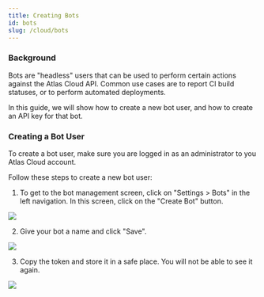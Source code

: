 ```yaml
---
title: Creating Bots
id: bots
slug: /cloud/bots
---
```

### Background

Bots are "headless" users that can be used to perform certain actions against the Atlas Cloud API.
Common use cases are to report CI build statuses, or to perform automated deployments.

In this guide, we will show how to create a new bot user, and how to create an API key for that bot.

### Creating a Bot User

To create a bot user, make sure you are logged in as an administrator to you Atlas Cloud account.

Follow these steps to create a new bot user:
1. To get to the bot management screen, click on "Settings > Bots" in the left navigation.
  In this screen, click on the "Create Bot" button.

  ![](https://atlasgo.io/uploads/cloud/bots/create-bot-button.png)

2. Give your bot a name and click "Save".

  ![](https://atlasgo.io/uploads/cloud/bots/create-bot-modal.png)

3. Copy the token and store it in a safe place. You will not be able to see it again.

  ![](https://atlasgo.io/uploads/images/bot-token.png)